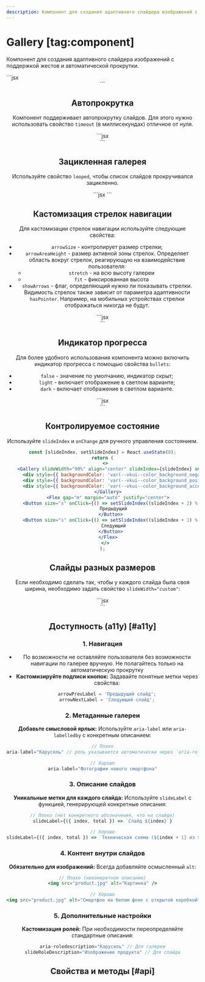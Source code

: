 ```yaml
---
description: Компонент для создания адаптивного слайдера изображений с поддержкой жестов и автоматической прокрутки.
---
```


<Overview group="data-display">

# Gallery [tag:component]

Компонент для создания адаптивного слайдера изображений с поддержкой жестов и автоматической прокрутки.

</Overview>


<Playground Wrapper={BlockWrapper}>
  ```jsx
  <Gallery slideWidth="90%" align="center">
    <div style={{ backgroundColor: 'var(--vkui--color_background_negative)' }} />
    <div style={{ backgroundColor: 'var(--vkui--color_background_positive)' }} />
    <div style={{ backgroundColor: 'var(--vkui--color_background_accent)' }} />
  </Gallery>
  ```
</Playground>

## Автопрокрутка

Компонент поддерживает автопрокрутку слайдов. Для этого нужно использовать свойство `timeout` (в миллисекундах)
отличное от нуля.

<Playground Wrapper={BlockWrapper}>
  ```jsx
  <Gallery slideWidth="90%" align="center" timeout={3000}>
    <div style={{ backgroundColor: 'var(--vkui--color_background_negative)' }} />
    <div style={{ backgroundColor: 'var(--vkui--color_background_positive)' }} />
    <div style={{ backgroundColor: 'var(--vkui--color_background_accent)' }} />
  </Gallery>
  ```
</Playground>

## Зацикленная галерея

Используйте свойство `looped`, чтобы список слайдов прокручивался зацикленно.

<Playground Wrapper={BlockWrapper}>
  ```jsx
  <Gallery slideWidth="90%" bullets="dark" showArrows looped>
    <Placeholder style={{ backgroundColor: 'var(--vkui--color_background_negative)' }} title="1" />
    <Placeholder style={{ backgroundColor: 'var(--vkui--color_background_positive)' }} title="2" />
    <Placeholder style={{ backgroundColor: 'var(--vkui--color_background_accent)' }} title="3" />
    <Placeholder style={{ backgroundColor: 'var(--vkui--color_background_negative)' }} title="4" />
    <Placeholder style={{ backgroundColor: 'var(--vkui--color_background_positive)' }} title="5" />
  </Gallery>
  ```
</Playground>

## Кастомизация стрелок навигации

Для кастомизации стрелок навигации используйте следующие свойства:

- `arrowSize` - контролирует размер стрелки;
- `arrowAreaHeight` - размер активной зоны стрелок. Определяет область вокруг стрелок, реагирующую на взаимодействие пользователя:
  - `stretch` - на всю высоту галереи
  - `fit` - фиксированная высота
- `showArrows` - флаг, определяющий нужно ли показывать стрелки. Видимость стрелок также зависит
  от параметра адаптивности `hasPointer`. Например, на мобильных устройствах стрелки отображаться никогда не будут.

<Playground Wrapper={BlockWrapper}>
  ```jsx
  <Gallery slideWidth="90%" showArrows arrowAreaHeight="fit" arrowSize="s">
    <div style={{ backgroundColor: 'var(--vkui--color_background_negative)' }} />
    <div style={{ backgroundColor: 'var(--vkui--color_background_positive)' }} />
    <div style={{ backgroundColor: 'var(--vkui--color_background_accent)' }} />
  </Gallery>
  ```
</Playground>

## Индикатор прогресса

Для более удобного использования компонента можно включить индикатор прогресса с помощью свойства `bullets`:

- `false` - значение по умолчанию, индикатор скрыт;
- `light` - включает отображение в светлом варианте;
- `dark` - включает отображение в светлом варианте.

<Playground Wrapper={BlockWrapper}>
  ```jsx
  <Gallery slideWidth="90%" bullets="dark" showArrows>
    <div style={{ backgroundColor: 'var(--vkui--color_background_negative)' }} />
    <div style={{ backgroundColor: 'var(--vkui--color_background_positive)' }} />
    <div style={{ backgroundColor: 'var(--vkui--color_background_accent)' }} />
  </Gallery>
  ```
</Playground>

## Контролируемое состояние

Используйте `slideIndex` и `onChange` для ручного управления состоянием.

<Playground Wrapper={BlockWrapper}>

```jsx
const [slideIndex, setSlideIndex] = React.useState(0);
return (
  <>
    <Gallery slideWidth="90%" align="center" slideIndex={slideIndex} onChange={setSlideIndex}>
      <div style={{ backgroundColor: 'var(--vkui--color_background_negative)' }} />
      <div style={{ backgroundColor: 'var(--vkui--color_background_positive)' }} />
      <div style={{ backgroundColor: 'var(--vkui--color_background_accent)' }} />
    </Gallery>
    <Flex gap="m" margin="auto" justify="center">
      <Button size="s" onClick={() => setSlideIndex((slideIndex + 2) % 3)}>
        Предыдущий
      </Button>
      <Button size="s" onClick={() => setSlideIndex((slideIndex + 1) % 3)}>
        Следующий
      </Button>
    </Flex>
  </>
);
```

</Playground>

## Слайды разных размеров

Если необходимо сделать так, чтобы у каждого слайда была своя ширина, необходимо задать свойство `slideWidth="custom"`:

<Playground Wrapper={BlockWrapper}>
  ```jsx
  <Gallery slideWidth="custom">
    <div
      style={{
        width: 200,
        backgroundColor: 'var(--vkui--color_background_negative)',
      }}
    />
    <div
      style={{
        width: 120,
        backgroundColor: 'var(--vkui--color_background_positive)',
      }}
    />
    <div
      style={{
        width: 70,
        backgroundColor: 'var(--vkui--color_background_accent)',
      }}
    />
    <div
      style={{
        width: 220,
        backgroundColor: 'var(--vkui--color_icon_secondary)',
      }}
    />
  </Gallery>
  ```
</Playground>

## Доступность (a11y) [#a11y]

### 1. Навигация

- По возможности не оставляйте пользователя без возможности навигации по галерее вручную. Не полагайтесь только на автоматическую прокрутку
- **Кастомизируйте подписи кнопок:** Задавайте понятные метки через свойства:
  ```jsx
  arrowPrevLabel = 'Предыдущий слайд';
  arrowNextLabel = 'Следующий слайд';
  ```

### 2. Метаданные галереи

**Добавьте смысловой ярлык:** Используйте `aria-label` или `aria-labelledby` с конкретным описанием:

```jsx
// Плохо
aria-label="Карусель" // роль указывается автоматически через `aria-roledescription="Карусель"`

// Хорошо
aria-label="Фотографии нового смартфона"
```

### 3. Описание слайдов

**Уникальные метки для каждого слайда:** Используйте `slideLabel` с функцией, генерирующей конкретные описания:

```jsx
// Плохо (нет конкретного обозначения, что на слайде)
slideLabel={({ index, total }) => `Слайд ${index}`}

// Хорошо
slideLabel={({ index, total }) => `Техническая схема (${index + 1} из ${total})`}
```

### 4. Контент внутри слайдов

**Обязательно для изображений:** Всегда добавляйте осмысленный `alt`:

```jsx
// Плохо (неконкретное описание)
<img src="product.jpg" alt="Картинка" />

// Хорошо
<img src="product.jpg" alt="Смартфон на белом фоне с открытой коробкой" />
```

### 5. Дополнительные настройки

**Кастомизация ролей:** При необходимости переопределяйте стандартные описания:

```jsx
aria-roledescription="Карусель" // Для галереи
slideRoleDescription="Изображение продукта" // Для слайда
```

## Свойства и методы [#api]

<PropsTable name="Gallery" />
